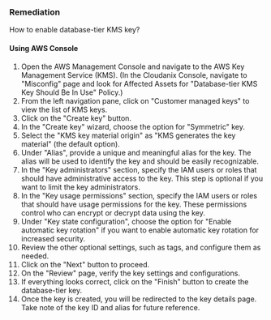 ### Remediation

How to enable database-tier KMS key?

#### Using AWS Console

1. Open the AWS Management Console and navigate to the AWS Key Management Service (KMS).
    (In the Cloudanix Console, navigate to "Misconfig" page and look for Affected Assets for "Database-tier KMS Key Should Be In Use" Policy.)
2. From the left navigation pane, click on "Customer managed keys" to view the list of KMS keys.
3. Click on the "Create key" button.
4. In the "Create key" wizard, choose the option for "Symmetric" key.
5. Select the "KMS key material origin" as "KMS generates the key material" (the default option).
6. Under "Alias", provide a unique and meaningful alias for the key. The alias will be used to identify the key and should be easily recognizable.
7. In the "Key administrators" section, specify the IAM users or roles that should have administrative access to the key. This step is optional if you want to limit the key administrators.
8. In the "Key usage permissions" section, specify the IAM users or roles that should have usage permissions for the key. These permissions control who can encrypt or decrypt data using the key.
9. Under "Key state configuration", choose the option for "Enable automatic key rotation" if you want to enable automatic key rotation for increased security.
10. Review the other optional settings, such as tags, and configure them as needed.
11. Click on the "Next" button to proceed.
12. On the "Review" page, verify the key settings and configurations.
13. If everything looks correct, click on the "Finish" button to create the database-tier key.
14. Once the key is created, you will be redirected to the key details page. Take note of the key ID and alias for future reference.

